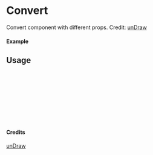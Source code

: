 
<Meta of={Convert} title="unDraw/Convert" />

# Convert

Convert component with different props.
Credit: [unDraw](https://undraw.co/illustrations)

#### Example

<Canvas of={Convert.Primary} />

## Usage

```ts
import { Convert } from "yadl-ui";

const Example = () => {
  return (
      <Convert />
  );
};

export default Example;
```

#### Credits
[unDraw](https://undraw.co/illustrations)
